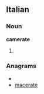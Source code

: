 ==Italian==

===Noun===
'''camerate''' {{f}}

# {{plural of|[[camerata]]|lang=Italian}}

===Anagrams===
* {{alphagram|aaceemrt}}
* [[macerate#Italian|macerate]]